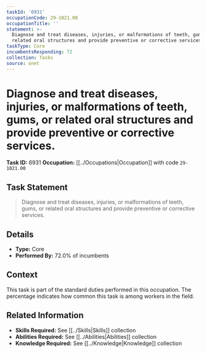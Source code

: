 ```yaml
---
taskId: '6931'
occupationCode: 29-1021.00
occupationTitle: ''
statement: >-
  Diagnose and treat diseases, injuries, or malformations of teeth, gums, or
  related oral structures and provide preventive or corrective services.
taskType: Core
incumbentsResponding: 72
collection: Tasks
source: onet
---
```

# Diagnose and treat diseases, injuries, or malformations of teeth, gums, or related oral structures and provide preventive or corrective services.

**Task ID:** 6931
**Occupation:** [[../Occupations|Occupation]] with code `29-1021.00`

## Task Statement

> Diagnose and treat diseases, injuries, or malformations of teeth, gums, or related oral structures and provide preventive or corrective services.

## Details

- **Type:** Core
- **Performed By:** 72.0% of incumbents

## Context

This task is part of the standard duties performed in this occupation. The percentage indicates how common this task is among workers in the field.

## Related Information

- **Skills Required:** See [[../Skills|Skills]] collection
- **Abilities Required:** See [[../Abilities|Abilities]] collection
- **Knowledge Required:** See [[../Knowledge|Knowledge]] collection

